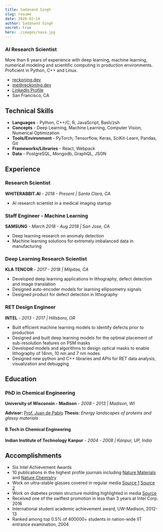 ```yaml
---
title: Sadanand Singh
slug: resume
date: 2020-02-14
author: Sadanand Singh
secret: true
hero: ./images/nasa.jpg
---
```


### AI Research Scientist

More than 6 years of experience with deep learning, machine learning, numerical modeling and scientific computing in production environments. Proficient in Python, C++ and Linux.

- [reckoning.dev](https://reckoning.dev)
- [me@reckoning.dev](mailto:me@reckoning.dev)
- [LinkedIn Profile](https://www.linkedin.com/in/sadanandsingh/)
- San Francisco, CA

## Technical Skills

- **Languages** - Python, C++/C, R, JavaScript, Bash/zsh
- **Concepts** - Deep Learning, Machine Learning, Computer Vision, Numerical Optimization
- **Tools/Environment** - PyTorch, Tensorflow, Keras, SciKit-Learn, Pandas, Git
- **Frameworks/Libraries** - React, Webpack
- **Data** - PostgreSQL, Mongodb, GraphQL, JSON

## Experience

### Research Scientist

**WHITERABBIT.AI** - _2018 - Present | Santa Clara, CA_

- AI research scientist in a medical imaging startup

### Staff Engineer - Machine Learning

**SAMSUNG** - _March 2018 - Aug 2018 | San Jose, CA_

- Deep learning research on anomaly detection
- Machine learning solutions for extremely imbalanced data in manufacturing

### Deep Learning Research Scientist

**KLA TENCOR** - _2017 - 2018 | Milpitas, CA_

- Developed deep learning applications in lithography, defect detection and image translation
- Designed auto-encoder models for learning ellipsometry signals
- Designed product for defect detection in lithography

### RET Design Engineer

**INTEL** - _2013 - 2017 | Hillsboro, OR_

- Built efficient machine learning models to identify defects prior to production
- Designed and built deep learning models for the optimal placement of sub-resolution features on PSM masks
- Developed models and algorithms to design optical masks to enable lithography of 14nm, 10 nm and 7 nm nodes
- Designed new python and C++ libraries and APIs for RET data analysis, visualization and debugging

## Education

### PhD in Chemical Engineering

**University of Wisconsin - Madison** - _2008 - 2013 | Madison, WI_

**Advisor:** [Prof. Juan de Pablo](https://ime.uchicago.edu/de_pablo_lab/people/juan_de_pablo/) **Thesis:** _Energy landscapes of proteins and glassy materials_

#### B.Tech in Chemical Engineering

**Indian Institute of Technology Kanpur** - _2004 - 2008 | Kanpur, UP, India_

## Accomplishments

- Six Intel Achievement Awards
- 10 publications in the highest profile journals including [Nature Materials](https://www.nature.com/articles/nmat3521) and [Nature Chemistry](https://www.nature.com/articles/nchem.1293)
- Work on ultra-stable glasses covered in regular media [Source 1](https://phys.org/news/2013-01-reveals-ordinary-glass-extraordinary-properties.html) [Source 2](https://www.redorbit.com/news/science/1113407994/new-type-of-glass-demonstrates-molecular-order-082115/)
- Work on diabetes protein structure molding highlighted in media [Source](https://cen.acs.org/articles/91/i46/Unfolding-Diabetes.html)
- Received one of the swiftest promotion in less than 3 years at Intel Corp. 2016
- International student academic achievement award, UW-Madison, 2012-13
- Ranked among top 0.5% of 400000+ students in nation-wide IIT entrance examination, 2004